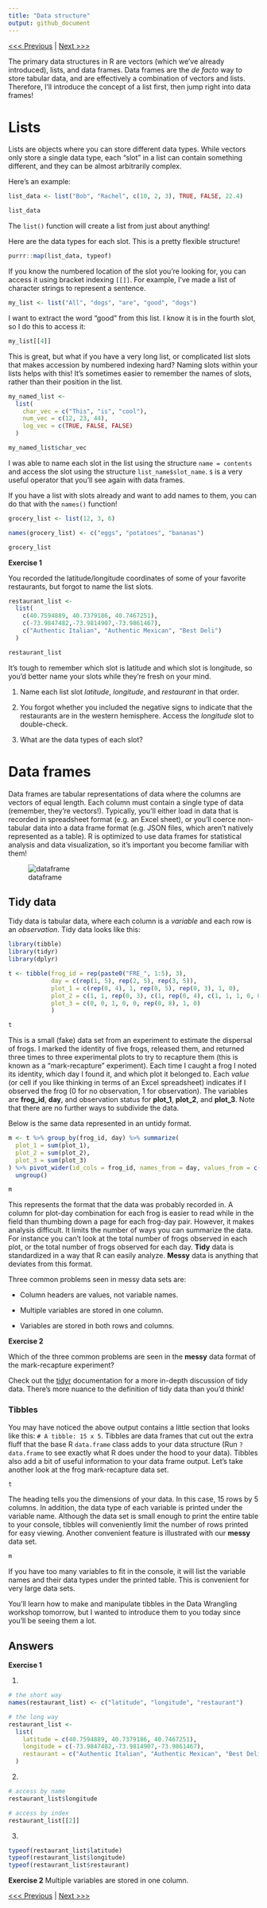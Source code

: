```yaml
---
title: "Data structure"
output: github_document
---
```


[<<< Previous](04-vectors.md) | [Next >>>](07-packages.md)   

The primary data structures in R are vectors (which we've already introduced), lists, and data frames. Data frames are the *de facto* way to store tabular data, and are effectively a combination of vectors and lists. Therefore, I'll introduce the concept of a list first, then jump right into data frames!

# Lists
Lists are objects where you can store different data types. While vectors only store a single data type, each "slot" in a list can contain something different, and they can be almost arbitrarily complex. 

Here's an example:

```r
list_data <- list("Bob", "Rachel", c(10, 2, 3), TRUE, FALSE, 22.4)

list_data
```

The ```list()``` function will create a list from just about anything!


Here are the data types for each slot. This is a pretty flexible structure! 

```r
purrr::map(list_data, typeof)
```

If you know the numbered location of the slot you're looking for, you can access it using bracket indexing ```[[]]```. For example, I've made a list of character strings to represent a sentence.

```r
my_list <- list("All", "dogs", "are", "good", "dogs")
```

I want to extract the word "good" from this list. I know it is in the fourth slot, so I do this to access it:

```r
my_list[[4]]
```


This is great, but what if you have a very long list, or complicated list slots that makes accession by numbered indexing hard? Naming slots within your lists helps with this! It's sometimes easier to remember the names of slots, rather than their position in the list.

```r
my_named_list <-
  list(
    char_vec = c("This", "is", "cool"),
    num_vec = c(12, 23, 44),
    log_vec = c(TRUE, FALSE, FALSE)
  )

my_named_list$char_vec
```

I was able to name each slot in the list using the structure ```name = contents``` and access the slot using the structure ```list_name$slot_name```. ```$``` is a very useful operator that you'll see again with data frames.

If you have a list with slots already and want to add names to them, you can do that with the ```names()``` function! 
```r
grocery_list <- list(12, 3, 6)

names(grocery_list) <- c("eggs", "potatoes", "bananas")

grocery_list
```


**Exercise 1**

You recorded the latitude/longitude coordinates of some of your favorite restaurants, but forgot to name the list slots. 

```r
restaurant_list <-
  list(
    c(40.7594889, 40.7379186, 40.7467251),
    c(-73.9847482,-73.9814907,-73.9861467),
    c("Authentic Italian", "Authentic Mexican", "Best Deli")
  )

restaurant_list
```


It's tough to remember which slot is latitude and which slot is longitude, so you'd better name your slots while they're fresh on your mind.

1) Name each list slot *latitude*, *longitude*, and *restaurant* in that order.

2) You forgot whether you included the negative signs to indicate that the restaurants are in the western hemisphere. Access the *longitude* slot to double-check.

3) What are the data types of each slot?

# Data frames

Data frames are tabular representations of data where the columns are vectors of equal length. Each column must contain a single type of data (remember, they're vectors!). Typically, you'll either load in data that is recorded in spreadsheet format (e.g. an Excel sheet), or you'll coerce non-tabular data into a data frame format (e.g. JSON files, which aren't natively represented as a table). R is optimized to use data frames for statistical analysis and data visualization, so it's important you become familiar with them! 

![dataframe](/Users/connorfrench/Dropbox/Old_Mac/School_Stuff/CUNY/GCDI/intro-r/images/dataframe.png)


## Tidy data

Tidy data is tabular data, where each column is a *variable* and each row is an *observation*.  Tidy data looks like this:
```r
library(tibble)
library(tidyr)
library(dplyr)

t <- tibble(frog_id = rep(paste0("FRE_", 1:5), 3),
            day = c(rep(1, 5), rep(2, 5), rep(3, 5)),
            plot_1 = c(rep(0, 4), 1, rep(0, 5), rep(0, 3), 1, 0),
            plot_2 = c(1, 1, rep(0, 3), c(1, rep(0, 4), c(1, 1, 1, 0, 0 ))),
            plot_3 = c(0, 0, 1, 0, 0, rep(0, 8), 1, 0)
            )

t
```

This is a small (fake) data set from an experiment to estimate the dispersal of frogs. I marked the identity of five frogs, released them, and returned three times to three experimental plots to try to recapture them (this is known as a "mark-recapture" experiment). Each time I caught a frog I noted its identity, which day I found it, and which plot it belonged to. Each *value* (or cell if you like thinking in terms of an Excel spreadsheet) indicates if I observed the frog (0 for no observation, 1 for observation). The variables are **frog_id**, **day**, and observation status for **plot_1**, **plot_2**, and **plot_3**. Note that there are no further ways to subdivide the data.

Below is the same data represented in an untidy format. 
```r
m <- t %>% group_by(frog_id, day) %>% summarize(
  plot_1 = sum(plot_1),
  plot_2 = sum(plot_2),
  plot_3 = sum(plot_3)
) %>% pivot_wider(id_cols = frog_id, names_from = day, values_from = c(plot_1, plot_2, plot_3), names_prefix = "day_") %>% 
  ungroup()

m
```

This represents the format that the data was probably recorded in. A column for plot-day combination for each frog is easier to read while in the field than thumbing down a page for each frog-day pair. However, it makes analysis difficult. It limits the number of ways you can summarize the data. For instance you can't look at the total number of frogs observed in each plot, or the total number of frogs observed for each day. **Tidy** data is standardized in a way that R can easily analyze. **Messy** data is anything that deviates from this format. 

Three common problems seen in messy data sets are:

* Column headers are values, not variable names.

* Multiple variables are stored in one column.

* Variables are stored in both rows and columns.


**Exercise 2**

Which of the three common problems are seen in the **messy** data format of the mark-recapture experiment?



Check out the [tidyr](https://cran.r-project.org/web/packages/tidyr/vignettes/tidy-data.html) documentation for a more in-depth discussion of tidy data. There's more nuance to the definition of tidy data than you'd think!

### Tibbles

You may have noticed the above output contains a little section that looks like this: ```# A tibble: 15 x 5```. Tibbles are data frames that cut out the extra fluff that the base R ```data.frame``` class adds to your data structure (Run ```?data.frame``` to see exactly what R does under the hood to your data). Tibbles also add a bit of useful information to your data frame output. Let's take another look at the frog mark-recapture data set.

```r
t
```

The heading tells you the dimensions of your data. In this case, 15 rows by 5 columns. In addition, the data type of each variable is printed under the variable name. Although the data set is small enough to print the entire table to your console, tibbles will conveniently limit the number of rows printed for easy viewing. Another convenient feature is illustrated with our **messy** data set. 

```r
m
```

If you have too many variables to fit in the console, it will list the variable names and their data types under the printed table. This is convenient for very large data sets. 


You'll learn how to make and manipulate tibbles in the Data Wrangling workshop tomorrow, but I wanted to introduce them to you today since you'll be seeing them a lot.

## Answers

**Exercise 1**

1)

```r
# the short way
names(restaurant_list) <- c("latitude", "longitude", "restaurant")
```

```r
# the long way
restaurant_list <-
  list(
    latitude = c(40.7594889, 40.7379186, 40.7467251),
    longitude = c(-73.9847482,-73.9814907,-73.9861467),
    restaurant = c("Authentic Italian", "Authentic Mexican", "Best Deli")
  )
```

2)

```r
# access by name
restaurant_list$longitude
```

```r
# access by index
restaurant_list[[2]]
```

3)

```r
typeof(restaurant_list$latitude)
typeof(restaurant_list$longitude)
typeof(restaurant_list$restaurant)
```

**Exercise 2**
Multiple variables are stored in one column.

[<<< Previous](04-vectors.md) | [Next >>>](07-packages.md)   
